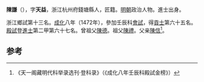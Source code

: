 '''陳謙'''（{{bd|1431年||？}}），字'''天益'''，浙江杭州府錢塘縣人，匠籍。[[明朝|明朝]]政治人物。進士出身。

浙江鄉試第十三名。[[成化|成化]]八年（1472年），參加壬辰科[[會試|會試]]，得[[貢士|貢士]]第六十五名。[[殿試|殿試]]登[[進士|進士]]第二甲第六十七名。曾祖父[[陳德|陳德]]。祖父[[陳禮|陳禮]]。父亲[[陳信|陳信]]<ref>《天一阁藏明代科举录选刊·登科录》（《成化八年壬辰科殿試金榜》）</ref>。

==参考==
{{reflist}}
{{明朝人物小作品}}
{{成化八年壬辰科殿試金榜}}